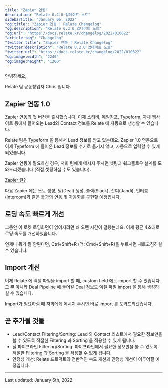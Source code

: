 ```yaml
---
title: "Zapier 연동"
description: "Relate 0.2.0 업데이트 노트"
sidebarTitle: "January 06, 2022"
"og:title": "Zapier 연동 | Relate Changelog"
"og:description": "Relate 0.2.0 업데이트 노트"
"og:url": "https://docs.relate.kr/changelog/2022/010622"
"article:tag": "Changelog"
"twitter:title": "Zapier 연동 | Relate Changelog"
"twitter:description": "Relate 0.2.0 업데이트 노트"
"twitter:url": "https://docs.relate.kr/changelog/2022/010622"
"og:image:width": "2240"
"og:image:height": "1260"
---
```


안녕하세요,

Relate 팀 공동창업자 Chris 입니다.

## Zapier 연동 1.0
Zapier 연동의 첫 버전을 출시했습니다. 이제 스티비, 메일침프, Typeform, 자체 웹사이트 등에서 들어오는 Lead와 Contact 정보를 Relate 에 자동으로 생성할 수 있습니다.

Relate 팀은 Typeform 을 통해서 Lead 정보를 받고 있는데요. Zapier 1.0 연동으로 이제 Typeform 에 들어온 Lead 정보를 수기로 옮기지 않고, 자동으로 입력할 수 있게 되었습니다.

Zapier 연동이 필요하신 경우, 저희 팀에게 메시지 주시면 셋팅과 워크플로우 설계를 도와드리겠습니다 (직접 셋팅하실 수도 있습니다).

[Zapier 란?](https://brunch.co.kr/@seoup5024/80)

다음 Zapier 에는 노트 생성, 딜(Deal) 생성, 슬랙(Slack), 잔디(Jandi), 인터콤(Intercom)과 같은 툴과의 연동 및 자동화를 구현할 예정입니다.

## 로딩 속도 빠르게 개선
그동안 이 로켓 로딩화면이 없어지려면 꽤 오랜 시간이 걸렸는데요. 이제 평균 4초대로 로딩 속도를 개선하였습니다.

언제나 뭐가 잘 안된다면, Ctrl+Shift+R (맥: Cmd+Shift+R)을 누르시면 새로고침하실 수 있습니다.

## Import 개선
이제 Relate 에 엑셀 파일을 import 할 때, custom field 에도 import 할 수 있습니다. 그 뿐 아니라 Deal Pipeline 에 들어갈 Deal 정보도 엑셀 파일 import 을 통해 생성하실 수 있습니다.

Import가 필요하실 때 저희에게 메시지 주시면 바로 import 를 도와드리겠습니다.

## 곧 추가될 것들
- Lead/Contact Filtering/Sorting: Lead 와 Contact 리스트에서 필요한 정보만을 볼 수 있도록 적절한 Filtering 과 Sorting 을 적용할 수 있게 됩니다.
- 딜 파이프라인 Filtering/Sorting: 파이프라인에서 필요한 정보만을 볼 수 있도록 적절한 Filtering 과 Sorting 을 적용할 수 있게 됩니다.
- 안정성 개선: Relate 프로덕트의 전반적인 속도 개선과 안정성 개선이 이루어질 예정입니다.

---

Last updated: January 6th, 2022
